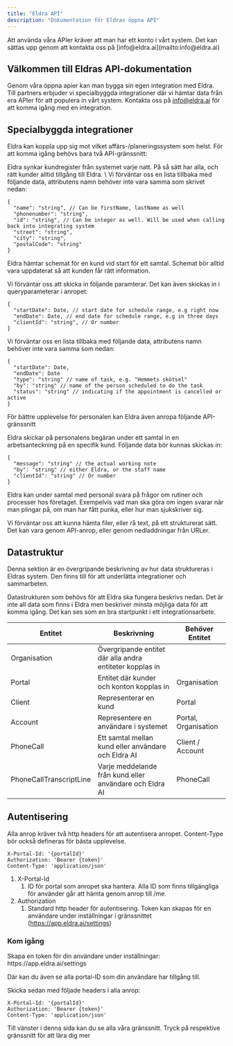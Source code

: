 ```yaml
---
title: "Eldra API"
description: "Dokumentation för Eldras öppna API"
---
```


<Note>
  Att använda våra APIer kräver att man har ett konto i vårt system. Det kan sättas upp genom att kontakta oss på [info@eldra.ai](mailto:info@eldra.ai)
</Note>

## Välkommen till Eldras API-dokumentation

Genom våra öppna apier kan man bygga sin egen integration med Eldra. \
Till partners erbjuder vi specialbyggda integrationer där vi hämtar data från era APIer för att populera in vårt system. Kontakta oss på [info@eldra.ai](mailto:info@eldra.ai) för att komma igång med en integration.

## Specialbyggda integrationer 

Eldra kan koppla upp sig mot vilket affärs-/planeringssystem som helst. För att komma igång behövs bara två API-gränssnitt:

<Accordion title="Hämta alla kunder">
  Eldra synkar kundregister från systemet varje natt. På så sätt har alla, och rätt kunder alltid tillgång till Eldra. \
  Vi förväntar oss en lista tillbaka med följande data, attributens namn behöver inte vara samma som skrivet nedan:

  ```
  {
  	"name": "string", // Can be firstName, lastName as well
  	"phonenumber": "string",
  	"id": "string", // Can be integer as well. Will be used when calling back into integrating system
  	"street": "string",
  	"city": "string",
  	"postalCode": "string"
  }
  ```
</Accordion>

<Accordion title="Hämta aktuellt schema">
  Eldra hämtar schemat för en kund vid start för ett samtal. Schemat bör alltid vara uppdaterat så att kunden får rätt information. 

  Vi förväntar oss att skicka in följande paramterar. Det kan även skickas in i queryparameterar i anropet:

  ```
  {
  	"startDate": Date, // start date for schedule range, e.g right now
  	"endDate": Date, // end date for schedule range, e.g in three days
  	"clientId": "string", // Or number
  }
  ```

  Vi förväntar oss en lista tillbaka med följande data, attributens namn behöver inte vara samma som nedan:

  ```
  {
  	"startDate": Date,
  	"endDate": Date
  	"type": "string" // name of task, e.g. "Hemmets skötsel"
  	"by": "string" // name of the person scheduled to do the task
  	"status": "string" // indicating if the appointment is cancelled or active
  }
  ```
</Accordion>

För bättre upplevelse för personalen kan Eldra även anropa följande API-gränssnitt

<Accordion title="Skapa arbetsanteckning">
  Eldra skickar på personalens begäran under ett samtal in en arbetsanteckning på en specifik kund. Följande data bör kunnas skickas in:

  ```
  {
  	"message": "string" // the actual working note
  	"by": "string" // either Eldra, or the staff name
  	"clientId": "string" // Or number
  }
  ```
</Accordion>

<Accordion title="Hämta kunskapsbas">
  Eldra kan under samtal med personal svara på frågor om rutiner och processer hos företaget. Exempelvis vad man ska göra om ingen svarar när man plingar på, om man har fått punka, eller hur man sjukskriver sig. 

  Vi förväntar oss att kunna hämta filer, eller rå text, på ett strukturerat sätt. Det kan vara genom API-anrop, eller genom nedladdningar från URLer. 
</Accordion>

## Datastruktur

<Info>
  Denna sektion är en övergripande beskrivning av hur data struktureras i Eldras system. Den finns till för att underlätta integrationer och sammarbeten.
</Info>

Datastrukturen som behövs för att Eldra ska fungera beskrivs nedan. Det är inte all data som finns i Eldra men beskriver minsta möjliga data för att komma igång. Det kan ses som en bra startpunkt i ett integrationsarbete.

| Entitet                 | Beskrivning                                              | Behöver Entitet      |
| ----------------------- | -------------------------------------------------------- | -------------------- |
| Organisation            | Övergripande entitet där alla andra entiteter kopplas in |                      |
| Portal                  | Entitet där kunder och konton kopplas in                 | Organisation         |
| Client                  | Representerar en kund                                    | Portal               |
| Account                 | Representere en användare i systemet                     | Portal, Organisation |
| PhoneCall               | Ett samtal mellan kund eller användare och Eldra AI      | Client / Account     |
| PhoneCallTranscriptLine | Varje meddelande från kund eller användare och Eldra AI  | PhoneCall            |

## Autentisering

Alla anrop kräver två http headers för att autentisera anropet. Content-Type bör också defineras för bästa upplevelse.

```
X-Portal-Id: '{portalId}'
Authorization: 'Bearer {token}'
Content-Type: 'application/json'
```

1. X-Portal-Id
   1. ID för portal som anropet ska hantera. Alla ID som finns tillgängliga för använder går att hämta genom anrop till /me
1. Authorization
   1. Standard http header för autentisering. Token kan skapas för en användare under inställningar i gränssnittet (https://app.eldra.ai/settings)

### Kom igång

<Accordion title="Autentisering" icon="user">
  Skapa en token för din användare under inställningar: https://app.eldra.ai/settings 

  Där kan du även se alla portal-ID som din användare har tillgång till. 

  Skicka sedan med följade headers i alla anrop:

  ```
  X-Portal-Id: '{portalId}'
  Authorization: 'Bearer {token}'
  Content-Type: 'application/json'
  ```
</Accordion>

<Accordion title="Upptäck våra gränssnitt" icon="sparkles">
  Till vänster i denna sida kan du se alla våra gränssnitt. Tryck på respektive gränssnitt för att lära dig mer
</Accordion>